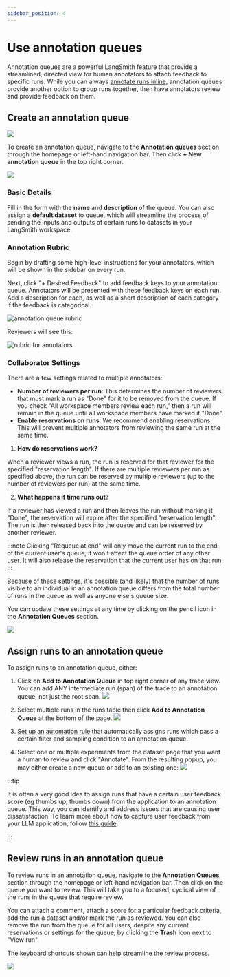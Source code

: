 ```yaml
---
sidebar_position: 4
---
```


# Use annotation queues

Annotation queues are a powerful LangSmith feature that provide a streamlined, directed view for human annotators to attach feedback to specific runs.
While you can always [annotate runs inline](./annotate_traces_inline), annotation queues provide another option to group runs together, then have annotators review and provide feedback on them.

## Create an annotation queue

![](./static/create_annotation_queue.png)

To create an annotation queue, navigate to the **Annotation queues** section through the homepage or left-hand navigation bar.
Then click **+ New annotation queue** in the top right corner.

![](./static/create_annotation_queue_new.png)

### Basic Details

Fill in the form with the **name** and **description** of the queue.
You can also assign a **default dataset** to queue, which will streamline the process of sending the inputs and outputs of certain runs to datasets in your LangSmith workspace.

### Annotation Rubric

Begin by drafting some high-level instructions for your annotators, which will be shown in the sidebar on every run.

Next, click "+ Desired Feedback" to add feedback keys to your annotation queue. Annotators will be presented with these feedback keys on each run.
Add a description for each, as well as a short description of each category if the feedback is categorical.

![annotation queue rubric](./static/create_annotation_rubric.png)

Reviewers will see this:

![rubric for annotators](./static/rubric_for_annotators.png)

### Collaborator Settings

There are a few settings related to multiple annotators:

- **Number of reviewers per run**: This determines the number of reviewers that must mark a run as "Done" for it to be removed from the queue. If you check "All workspace members review each run," then a run will remain in the queue until all workspace members have marked it "Done".
- **Enable reservations on runs**: We recommend enabling reservations.
  This will prevent multiple annotators from reviewing the same run at the same time.

1. **How do reservations work?**

When a reviewer views a run, the run is reserved for that reviewer for the specified "reservation length". If there are multiple reviewers per run as specified above, the run can be reserved by multiple reviewers (up to the number of reviewers per run) at the same time.

2. **What happens if time runs out?**

If a reviewer has viewed a run and then leaves the run without marking it "Done", the reservation will expire after the specified "reservation length".
The run is then released back into the queue and can be reserved by another reviewer.

:::note
Clicking "Requeue at end" will only move the current run to the end of the current user's queue; it won't affect the queue order of any other user. It will also release the reservation that the current user has on that run.
:::

Because of these settings, it's possible (and likely) that the number of runs visible to an individual in an annotation queue differs from the total number of runs in the queue as well as anyone else's queue size.

You can update these settings at any time by clicking on the pencil icon in the **Annotation Queues** section.

![](./static/annotation_queue_edit.png)

## Assign runs to an annotation queue

To assign runs to an annotation queue, either:

1. Click on **Add to Annotation Queue** in top right corner of any trace view. You can add ANY intermediate run (span) of the trace to an annotation queue, not just the root span.
   ![](./static/add_to_annotation_queue.png)

2. Select multiple runs in the runs table then click **Add to Annotation Queue** at the bottom of the page.
   ![](./static/multi_select_annotation_queue.png)

3. [Set up an automation rule](../../../observability/how_to_guides/monitoring/rules) that automatically assigns runs which pass a certain filter and sampling condition to an annotation queue.

4. Select one or multiple experiments from the dataset page that you want a human to review and click "Annotate". From the resulting popup, you may either create a new queue or add to an existing one:
   ![](./static/annotate_experiment.png)

:::tip

It is often a very good idea to assign runs that have a certain user feedback score (eg thumbs up, thumbs down) from the application to an annotation queue. This way, you can identify and address issues that are causing user dissatisfaction.
To learn more about how to capture user feedback from your LLM application, follow [this guide](./attach_user_feedback).

:::

## Review runs in an annotation queue

To review runs in an annotation queue, navigate to the **Annotation Queues** section through the homepage or left-hand navigation bar.
Then click on the queue you want to review. This will take you to a focused, cyclical view of the runs in the queue that require review.

You can attach a comment, attach a score for a particular feedback criteria, add the run a dataset and/or mark the run as reviewed.
You can also remove the run from the queue for all users, despite any current reservations or settings for the queue, by clicking the **Trash** icon next to "View run".

The keyboard shortcuts shown can help streamline the review process.

![](./static/review_runs.png)
